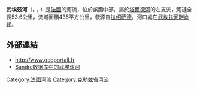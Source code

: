 {{noteTA
|G1=法国地名
|G2=单位
}}
{{Infobox river
  | name              = 武埃茲河
  | native_name       = Voueize
  | image             = ChambonSurVoueize1.jpg
  | image_caption     = 流经[[武埃兹河畔尚邦|武埃兹河畔尚邦]]的武埃茲河
  | source1_location  = [[拉绍萨德|拉绍萨德]]
  | source1_coordinates= {{coord|45|59|25|N|02|14|39|E}}
  | mouth_location    = [[塔爾德河|塔爾德河]]
  | mouth_coordinates = {{coord|46|11|17|N|02|25|18|E|display=inline,title}}
  | progression       = {{RTardes}}
  | subdivision_type1 = [[世界政區索引|国家]]
  | subdivision_name1 = {{FR}}
  | length            = {{convert|53.6|km|mi|abbr=on}}
  | source1_elevation = {{convert|590|m|ft|abbr=on}}
  | mouth_elevation   = {{convert|330|m|ft|abbr=on}}
  | discharge1_avg    = 
  | basin_size        = {{convert|435|km2|sqmi|abbr=on}}
}}
'''武埃茲河'''（{{lang-fr|Voueize}}，{{IPA-fr|vwɛz}}；{{lang-oc|Voeisa}}）是[[法國|法國]]的河流，位於該國中部，屬於[[塔爾德河|塔爾德河]]的左支流，河道全長53.6公里，流域面積435平方公里，發源自[[拉绍萨德|拉绍萨德]]，河口處在[[武埃兹河畔尚邦|武埃兹河畔尚邦]]。

==外部連結==
*http://www.geoportail.fr {{Wayback|url=http://www.geoportail.fr/ |date=20101215171356 }}
*[http://sandre.eaufrance.fr/app/chainage/courdo/htm/K51-031-.php?cg=K51-031- Sandre数据库中的武埃茲河]

{{France-geo-stub}}
[[Category:法國河流|Category:法國河流]]
[[Category:克勒兹省河流|Category:克勒兹省河流]]